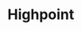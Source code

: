 
# Highpoint
<ProjectDetails
  region="North"
  house="House Whitehill"
  type="Castle"
  status="Not Started"
  warp="/warp highpoint"
  projectLead=""
  dateStarted="undefined"
  dateCompleted="undefined"
/>
